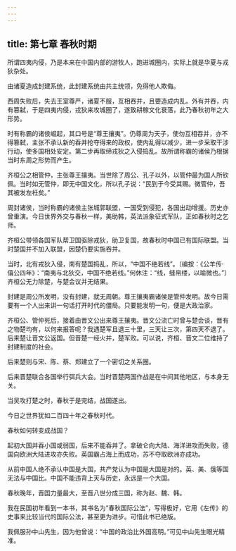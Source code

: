 ```yaml
---
---
---
```

title: 第七章 春秋时期
---



所谓四夷内侵，乃是本来在中国内部的游牧人，跑进城圈内，实际上就是华夏与戎狄杂处。

由诸夏造成封建系统，此封建系统由共主统领，免得他人欺侮。

西周失败后，失去王室尊严，诸夏不服，互相吞并，且要造成内乱。外有并吞，内有篡弑，于是四夷内侵，戎狄来攻城圈了，遂致耕稼文化衰落，此乃春秋初年之大形势。

时有称霸的诸侯崛起，其口号是“尊王攘夷”。仍尊周为天子，使勿互相吞并，亦不得篡弑，主张不承认新的吞并抢夺得来的政权，使内乱得以减少，进一步采取干涉行动，使多国相处安定。第二步再取缔戎狄之入侵捣乱。故所谓称霸的诸侯乃根据当时东周之形势而产生。

齐桓公之相管仲，主张尊王攘夷。当世除了周公、孔子以外，以管仲最为国人所钦佩。当时如无管仲，即无中国文化，所以孔子说：“民到于今受其赐。微管仲，吾其被发左衽矣。”

周封诸侯，当时称霸的诸侯主张城郭联盟，一国受到侵犯，各国出动增援。历史亦曾重演。今日世界外交与春秋一样，美助韩，英法派象征式军队，正如春秋时之乞师。

齐桓公带领各国军队帮卫国驱除戎狄，助卫复国，故春秋时中国已有国际联盟。当时楚国并不加入联盟，因楚仍要实施吞并。

当时，北有戎狄入侵，南有楚国捣乱，所以，“中国不绝若线”。〔编按：《公羊传·僖公四年》：“南夷与北狄交，中国不绝若线。”何休注：“线，缝帛缕，以喻微也。”〕齐桓公无力除楚，与楚会议并无结果。

封建是周公所发明，没有封建，就无周朝。尊王攘夷霸诸侯是管仲发明。故今日需要有一个人出来讲一句话打开时代的僵局。只要能发明一句，便是大政治家。

齐桓公、管仲死后，接着由晋文公出来尊王攘夷。晋文公流亡时曾与楚会谈，晋有之物楚均有，以何来报答呢？我遇楚军且退三十里，三天让三次，第四天不退了。后来楚让晋文公返国。但晋楚一经火并，楚军败。可以说，齐桓、晋文二位维持了封建制度的社会。

后来楚则与宋、陈、蔡、郑建立了一个密切之关系圈。

后来晋楚联合各国举行弭兵大会。当时晋楚两国作战是在中间其他地区，与本身无关。

当吴攻打楚之时，春秋于是完结，战国遂出。

今日之世界犹如二百四十年之春秋时代。

春秋如何转变成战国？

起初大国并吞小国或弱国，后来不能吞并了。拿破仑向大陆、海洋进攻而失败，德国向欧洲大陆进攻亦失败。英国霸占海上而成功，苏不夺取欧洲亦成功。

从前中国人绝不承认中国是大国，共产党认为中国是大国是对的。英、美、俄等国无法与中国比。中国不能违背上天与历史，永远是一个大国。

春秋晚年，晋国力量最大，至晋八世分成三国，称为赵、魏、韩。

我在民国初年看到一本书，其书名为“春秋国际公法”，写得极好，它用《左传》的史事来比较当代的国际公法，甚至更为进步。可惜此书已绝版。

我佩服孙中山先生，因为他曾说：“中国的政治比外国高明。”可见中山先生眼光精准。